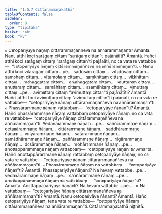 ```yaml
---
title: "1.5.7 Cittārammaṇakathā"
tableOfContents: false
sidebar:
  order: 8
type: "tipitaka"
basket: "ab"
book: "kv"
---
```



<DynamicBreadcrumb />

<Division number="436" book="kv">

<Paragraph number="1510" book="kv">
๐ Cetopariyāye ñāṇaṃ cittārammaṇaññeva na aññārammaṇanti? Āmantā. Nanu atthi koci sarāgaṃ cittaṃ “sarāgaṃ cittan”ti pajānātīti? Āmantā. Hañci atthi koci sarāgaṃ cittaṃ “sarāgaṃ cittan”ti pajānāti, no ca vata re vattabbe—  “cetopariyāye ñāṇaṃ cittārammaṇaññeva na aññārammaṇan”ti.
</Paragraph>

<Paragraph number="1511" book="kv">
๐ Nanu atthi koci vītarāgaṃ cittaṃ …pe…  sadosaṃ cittaṃ…  vītadosaṃ cittaṃ…  samohaṃ cittaṃ…  vītamohaṃ cittaṃ…  saṃkhittaṃ cittaṃ…  vikkhittaṃ cittaṃ…  mahaggataṃ cittaṃ…  amahaggataṃ cittaṃ…  sauttaraṃ cittaṃ…  anuttaraṃ cittaṃ…  samāhitaṃ cittaṃ…  asamāhitaṃ cittaṃ…  vimuttaṃ cittaṃ …pe…  avimuttaṃ cittaṃ “avimuttaṃ cittan”ti pajānātīti? Āmantā. Hañci atthi koci avimuttaṃ cittaṃ “avimuttaṃ cittan”ti pajānāti, no ca vata re vattabbe—  “cetopariyāye ñāṇaṃ cittārammaṇaññeva na aññārammaṇan”ti.
</Paragraph>

</Division>
<Division number="437" book="kv">

<Paragraph number="1512" book="kv">
๐ Phassārammaṇe ñāṇaṃ vattabbaṃ—  “cetopariyāye ñāṇan”ti? Āmantā. Hañci phassārammaṇe ñāṇaṃ vattabbaṃ cetopariyāye ñāṇaṃ, no ca vata re vattabbe—  “cetopariyāye ñāṇaṃ cittārammaṇaññeva na aññārammaṇan”ti. Vedanārammaṇe ñāṇaṃ …pe…  saññārammaṇe ñāṇaṃ…  cetanārammaṇe ñāṇaṃ…  cittārammaṇe ñāṇaṃ…  saddhārammaṇe ñāṇaṃ…  vīriyārammaṇe ñāṇaṃ…  satārammaṇe ñāṇaṃ…  samādhārammaṇe ñāṇaṃ…  paññārammaṇe ñāṇaṃ…  rāgārammaṇe ñāṇaṃ…  dosārammaṇe ñāṇaṃ…  mohārammaṇe ñāṇaṃ …pe…  anottappārammaṇe ñāṇaṃ vattabbaṃ—  “cetopariyāye ñāṇan”ti? Āmantā. Hañci anottappārammaṇe ñāṇaṃ vattabbaṃ cetopariyāye ñāṇaṃ, no ca vata re vattabbe—  “cetopariyāye ñāṇaṃ cittārammaṇaññeva na aññārammaṇan”ti.
</Paragraph>

<Paragraph number="1513" book="kv">
๐ Phassārammaṇe ñāṇaṃ na vattabbaṃ—  “cetopariyāye ñāṇan”ti? Āmantā. Phassapariyāye ñāṇanti? Na hevaṃ vattabbe …pe…  vedanārammaṇe ñāṇaṃ …pe…  saññārammaṇe ñāṇaṃ …pe…  anottappārammaṇe ñāṇaṃ na vattabbaṃ—  “cetopariyāye ñāṇan”ti? Āmantā. Anottappapariyāye ñāṇanti? Na hevaṃ vattabbe …pe… .
</Paragraph>

</Division>
<Division number="438" book="kv">

<Paragraph number="1514" book="kv">
× Na vattabbaṃ—  “cetopariyāye ñāṇaṃ cittārammaṇaññeva na aññārammaṇan”ti? Āmantā. Nanu cetopariyāye ñāṇanti? Āmantā. Hañci cetopariyāye ñāṇaṃ, tena vata re vattabbe—  “cetopariyāye ñāṇaṃ cittārammaṇaññeva na aññārammaṇan”ti.

</Paragraph>
</Division>

<Paragraph number="1515" type="center" book="kv">
Cittārammaṇakathā niṭṭhitā.
</Paragraph>